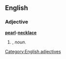 ==English==

===Adjective===
'''[[pearl]]-[[necklace]]'''

# {{form of|Attributive form|[[pearl necklace]]|nodot=1}}, ''noun''.

[[Category:English adjectives]]